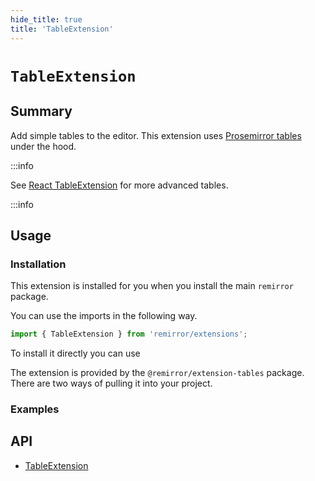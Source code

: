 ```yaml
---
hide_title: true
title: 'TableExtension'
---
```



# `TableExtension`

## Summary

Add simple tables to the editor. This extension uses [Prosemirror tables](https://github.com/ProseMirror/prosemirror-tables) under the hood.

:::info

See [React TableExtension](./react-tables-extension) for more advanced tables.

:::info

## Usage

### Installation

This extension is installed for you when you install the main `remirror` package.

You can use the imports in the following way.

```ts
import { TableExtension } from 'remirror/extensions';
```

To install it directly you can use

The extension is provided by the `@remirror/extension-tables` package. There are two ways of pulling it into your project.

### Examples

<Basic />

## API

- [TableExtension](../api/extension-tables)
